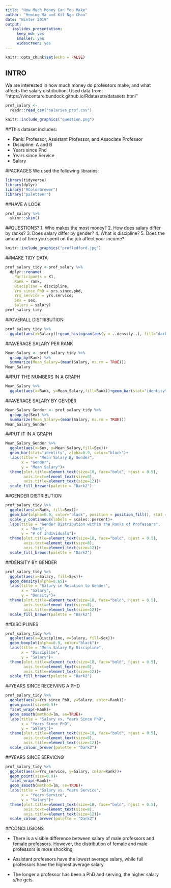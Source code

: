 ```yaml
---
title: "How Much Money Can You Make"
author: "Heming Ma and Kit Nga Chou"
date: "Winter 2019"
output:
   ioslides_presentation:
     keep_md: yes
     smaller: yes
     widescreen: yes
---
```

```r
knitr::opts_chunk$set(echo = FALSE)
```
## INTRO
We are interested in how much money do professors make, and what affects the salary distribution.
Used data from: "https://vincentarelbundock.github.io/Rdatasets/datasets.html"
```r
prof_salary <-
  readr::read_csv("salaries_prof.csv")
```

```r
knitr::include_graphics("question.png")
```


##This dataset includes:

- Rank: Professor, Assistant Professor, and Associate Professor
- Discipline: A and B
- Years since Phd
- Years since Service
- Salary


#PACKAGES
We used the following libraries:

```r
library(tidyverse)
library(dplyr)
library("RColorBrewer")
library("paletteer")
```



##HAVE A LOOK
```r
prof_salary %>% 
  skimr::skim()
```

##QUESTIONS?
1. Who makes the most money?
2. How does salary differ by ranks?
3. Does salary differ by gender?
4. What is discipline?
5. Does the amount of time you spent on the job affect your income?

```r
knitr::include_graphics("profledford.jpg")
```


##MAKE TIDY DATA
```r
prof_salary_tidy <-prof_salary %>% 
  dplyr::rename(
    Participants = X1,
    Rank = rank,
    Discipline = discipline,
    Yrs_since_PhD = yrs.since.phd,
    Yrs_service = yrs.service,
    Sex = sex,
    Salary = salary)
prof_salary_tidy
```

##OVERALL DISTRIBUTION
```r
prof_salary_tidy %>% 
  ggplot(aes(x=Salary))+geom_histogram(aes(y = ..density..), fill="darkgreen", alpha=0.8, color="black")+geom_density(color="orange")
```



##AVERAGE SALARY PER RANK
```r
Mean_Salary <- prof_salary_tidy %>% 
  group_by(Rank) %>% 
  summarize(Mean_Salary=(mean(Salary, na.rm = TRUE)))
Mean_Salary
```

##PUT THE NUMBERS IN A GRAPH
```r
Mean_Salary %>% 
  ggplot(aes(x=Rank, y=Mean_Salary,fill=Rank))+geom_bar(stat="identity", alpha=0.9, color="black")+labs(title = "Mean Salary By Rank of Professors",x = "Rank",y = "Mean Salary")+theme(plot.title=element_text(size=18, face="bold", hjust = 0.5),axis.text=element_text(size=8),axis.title=element_text(size=12))+ scale_fill_brewer(palette = "Dark2")
```
  
##AVERAGE SALARY BY GENDER
```r
Mean_Salary_Gender <- prof_salary_tidy %>% 
  group_by(Sex) %>% 
  summarize(Mean_Salary=(mean(Salary, na.rm = TRUE)))
Mean_Salary_Gender
```

##PUT IT IN A GRAPH 
```r
Mean_Salary_Gender %>% 
  ggplot(aes(x=Sex, y=Mean_Salary,fill=Sex))+
  geom_bar(stat="identity", alpha=0.9, color="black")+
  labs(title = "Mean Salary By Gender",
       x = "Gender",
       y = "Mean Salary")+
  theme(plot.title=element_text(size=18, face="bold", hjust = 0.5),
        axis.text=element_text(size=8),
        axis.title=element_text(size=12))+
  scale_fill_brewer(palette = "Dark2")
```

##GENDER DISTRIBUTION 
```r
prof_salary_tidy %>% 
  ggplot(aes(x=Rank, fill=Sex))+
  geom_bar(alpha=0.9, color="black", position = position_fill(), stat = "count")+
  scale_y_continuous(labels = scales::percent)+
  labs(title = "Gender Distribution within the Ranks of Professors",
       x = "Rank",
       y = "# of Individuals")+
  theme(plot.title=element_text(size=18, face="bold", hjust = 0.5),
        axis.text=element_text(size=8),
        axis.title=element_text(size=12))+
  scale_fill_brewer(palette = "Dark2")
```



##DENSITY BY GENDER
```r
prof_salary_tidy %>% 
  ggplot(aes(x=Salary, fill=Sex))+
  geom_density(alpha=0.65)+
  labs(title = "Salary in Relation to Gender",
       x = "Salary",
       y = "Density")+
  theme(plot.title=element_text(size=18, face="bold", hjust = 0.5),
        axis.text=element_text(size=8),
        axis.title=element_text(size=12))+
  scale_fill_brewer(palette = "Dark2")
```


##DISCIPLINES
```r
prof_salary_tidy %>% 
  ggplot(aes(x=Discipline, y=Salary, fill=Sex))+
  geom_boxplot(alpha=0.9, color="black")+
  labs(title = "Mean Salary By Discipline",
       x = "Discipline",
       y = "Salary")+
  theme(plot.title=element_text(size=18, face="bold", hjust = 0.5),
        axis.text=element_text(size=8),
        axis.title=element_text(size=12))+
  scale_fill_brewer(palette = "Dark2")
```


##YEARS SINCE RECEIVING A PHD 
```r
prof_salary_tidy %>% 
  ggplot(aes(x=Yrs_since_PhD, y=Salary, color=Rank))+
  geom_point(size=0.9)+
  facet_wrap(~Rank)+
  geom_smooth(method=lm, se=TRUE)+
  labs(title = "Salary vs. Years Since PhD",
       x = "Years Since PhD",
       y = "Salary")+
  theme(plot.title=element_text(size=18, face="bold", hjust = 0.5),
        axis.text=element_text(size=8),
        axis.title=element_text(size=12))+
  scale_colour_brewer(palette = "Dark2")
```


##YEARS SINCE SERVICNG 
```r
prof_salary_tidy %>% 
  ggplot(aes(x=Yrs_service, y=Salary, color=Rank))+
  geom_point(size=0.9)+
  facet_wrap(~Rank)+
  geom_smooth(method=lm, se=TRUE)+
  labs(title = "Salary vs. Years Service",
       x = "Years Service",
       y = "Salary")+
  theme(plot.title=element_text(size=18, face="bold", hjust = 0.5),
        axis.text=element_text(size=8),
        axis.title=element_text(size=12))+
  scale_colour_brewer(palette = "Dark2")
```


##CONCLUSIONS

- There is a visible difference between salary of male professors and female professors. However, the distribution of female and male professors is more shocking.

- Assistant professors have the lowest average salary, while full professors have the highest average salary.

- The longer a professor has been a PhD and serving, the higher salary s/he gets.